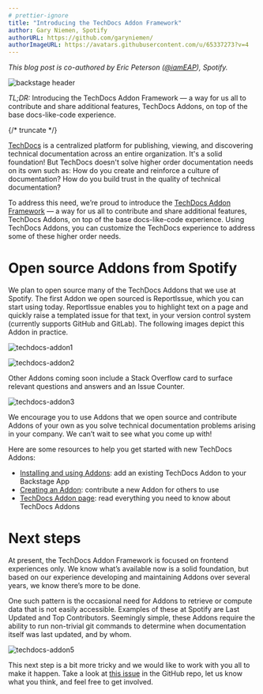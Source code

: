 ```yaml
---
# prettier-ignore
title: "Introducing the TechDocs Addon Framework"
author: Gary Niemen, Spotify
authorURL: https://github.com/garyniemen/
authorImageURL: https://avatars.githubusercontent.com/u/65337273?v=4
---
```


_This blog post is co-authored by Eric Peterson ([@iamEAP](https://github.com/iamEAP)), Spotify._

![backstage header](assets/22-05-13/techdocs-addon-header.gif)

_TL;DR:_ Introducing the TechDocs Addon Framework — a way for us all to contribute and share additional features, TechDocs Addons, on top of the base docs-like-code experience.


{/* truncate */}

[TechDocs](https://backstage.io/docs/features/techdocs/) is a centralized platform for publishing, viewing, and discovering technical documentation across an entire organization. It's a solid foundation! But TechDocs doesn't solve higher order documentation needs on its own such as: How do you create and reinforce a culture of documentation? How do you build trust in the quality of technical documentation?

To address this need, we’re proud to introduce the [TechDocs Addon Framework](https://github.com/backstage/backstage/issues/9636) — a way for us all to contribute and share additional features, TechDocs Addons, on top of the base docs-like-code experience. Using TechDocs Addons, you can customize the TechDocs experience to address some of these higher order needs.

# Open source Addons from Spotify

We plan to open source many of the TechDocs Addons that we use at Spotify. The first Addon we open sourced is ReportIssue, which you can start using today. ReportIssue enables you to highlight text on a page and quickly raise a templated issue for that text, in your version control system (currently supports GitHub and GitLab). The following images depict this Addon in practice.

![techdocs-addon1](assets/22-05-13/techdocs-addon1.png)

![techdocs-addon2](assets/22-05-13/techdocs-addon2.png)

Other Addons coming soon include a Stack Overflow card to surface relevant questions and answers and an Issue Counter.

![techdocs-addon3](assets/22-05-13/techdocs-addon3.png)

We encourage you to use Addons that we open source and contribute Addons of your own as you solve technical documentation problems arising in your company. We can’t wait to see what you come up with!

Here are some resources to help you get started with new TechDocs Addons:

- [Installing and using Addons](https://backstage.io/docs/features/techdocs/addons#installing-and-using-addons): add an existing TechDocs Addon to your Backstage App
- [Creating an Addon](https://backstage.io/docs/features/techdocs/addons#creating-an-addon): contribute a new Addon for others to use
- [TechDocs Addon page](https://backstage.io/docs/features/techdocs/addons): read everything you need to know about TechDocs Addons

# Next steps

At present, the TechDocs Addon Framework is focused on frontend experiences only. We know what’s available now is a solid foundation, but based on our experience developing and maintaining Addons over several years, we know there’s more to be done.

One such pattern is the occasional need for Addons to retrieve or compute data that is not easily accessible. Examples of these at Spotify are Last Updated and Top Contributors. Seemingly simple, these Addons require the ability to run non-trivial git commands to determine when documentation itself was last updated, and by whom.

![techdocs-addon5](assets/22-05-13/techdocs-addon5.png)

This next step is a bit more tricky and we would like to work with you all to make it happen. Take a look at [this issue](https://github.com/backstage/backstage/issues/11110) in the GitHub repo, let us know what you think, and feel free to get involved.
